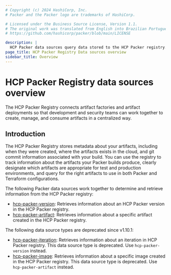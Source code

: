 ```yaml
---
# Copyright (c) 2024 HashiCorp, Inc.
# Packer and the Packer logo are trademarks of HashiCorp.

# Licensed under the Business Source License, Version 1.1.
# The original work was translated from English into Brazilian Portuguese.
# https://github.com/hashicorp/packer/blob/main/LICENSE

description: |
  HCP Packer data sources query data stored to the HCP Packer registry. Use the data sources when your artifact metadata is centralized in HCP.
page_title: HCP Packer Registry Data sources overview
sidebar_title: Overview
---
```


<BadgesHeader>
  <PluginBadge type="official" />
</BadgesHeader>

# HCP Packer Registry data sources overview

The HCP Packer Registry connects artifact factories and artifact
deployments so that development and security teams can work together to create,
manage, and consume artifacts in a centralized way.

## Introduction

The HCP Packer Registry stores metadata about your artifacts, including when they
were created, where the artifacts exists in the cloud, and git commit
information associated with your build. You can use the registry to track
information about the artifacts your Packer builds produce, clearly
designate which artifacts are appropriate for test and production environments,
and query for the right artifacts to use in both Packer and Terraform
configurations.

The following Packer data sources work together to determine and retrieve information from the
HCP Packer registry:

- [hcp-packer-version](/packer/docs/datasources/hcp/hcp-packer-version): Retrieves information about an HCP Packer version in the HCP Packer registry.
- [hcp-packer-artifact](/packer/docs/datasources/hcp/hcp-packer-artifact): Retrieves
information about a specific artifact created in the HCP Packer registry.

The following data source types are deprecated since v1.10.1:

- [hcp-packer-iteration](/packer/docs/datasources/hcp/hcp-packer-iteration): Retrieves information about an iteration in HCP Packer registry. This data source type is deprecated. Use `hcp-packer-version` instead.
- [hcp-packer-image](/packer/docs/datasources/hcp/hcp-packer-image): Retrieves
  information about a specific image created in the HCP Packer registry. This data source type is deprecated. Use `hcp-packer-artifact` instead.
